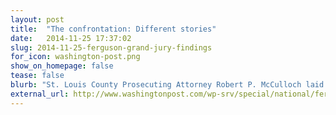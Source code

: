 ```yaml
---
layout: post
title:  "The confrontation: Different stories"
date:   2014-11-25 17:37:02
slug: 2014-11-25-ferguson-grand-jury-findings
for_icon: washington-post.png
show_on_homepage: false
tease: false
blurb: "St. Louis County Prosecuting Attorney Robert P. McCulloch laid out this sequence of events in the Aug. 9 shooting of Michael Brown, assembled from physical evidence and witness testimony."
external_url: http://www.washingtonpost.com/wp-srv/special/national/ferguson-grand-jury-findings/
---
```


